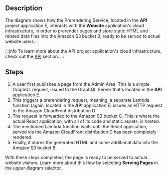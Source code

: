 ## Description

The diagram shows how the Prerendering Service, located in the **API** project application <diagram-letter>E</diagram-letter>, interacts with the **Website** application's cloud infrastructure, in order to prerender pages and store static HTML and related data files into the Amazon S3 bucket <diagram-letter>B</diagram-letter>, ready to be served to actual website users.

:::info
To learn more about the API project application's cloud infrastructure, check out the [API](/docs/key-topics/cloud-infrastructure/api) section.
:::

## Steps

1. A user first publishes a page from the Admin Area. This is a simple GraphQL request, issued to the GraphQL Server that's located in the **API** application <diagram-letter>E</diagram-letter>.
2. This triggers a prerendering request, meaning, a separate Lambda function (again, located in the **API** application <diagram-letter>E</diagram-letter>) issues an HTTP request to the Amazon CloudFront distribution <diagram-letter>D</diagram-letter>.
3. The request is forwarded to the Amazon S3 bucket <diagram-letter>C</diagram-letter>. This is where the actual React application, with all of its code and static assets, is hosted.
4. The mentioned Lambda function waits until the React application, served via the Amazon CloudFront distribution <diagram-letter>D</diagram-letter> has been completely rendered.
5. Finally, it stores the generated HTML and some additional data into the Amazon S3 bucket <diagram-letter>B</diagram-letter>.

With these steps completed, the page is ready to be served to actual website visitors. Learn more about this flow by selecting **Serving Pages** in the upper diagram selector.
